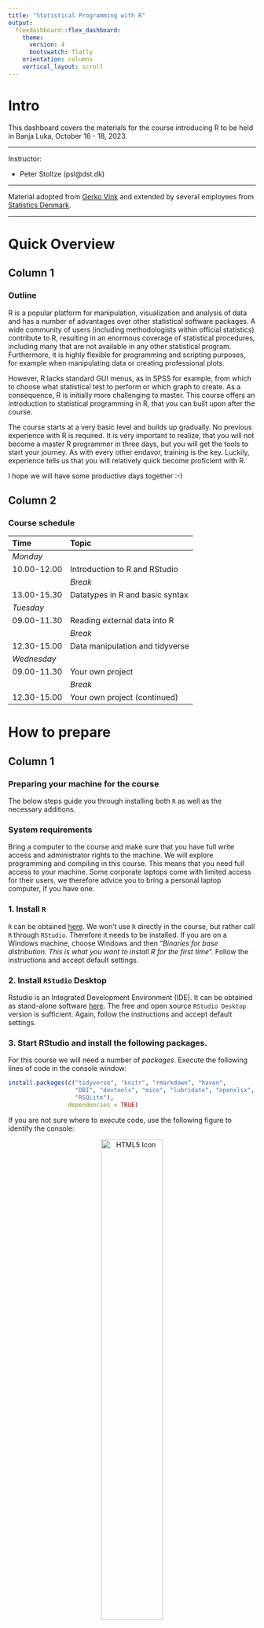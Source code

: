 ```yaml
---
title: "Statistical Programming with R"
output: 
  flexdashboard::flex_dashboard:
    theme: 
      version: 4
      bootswatch: flatly
    orientation: columns
    vertical_layout: scroll
---
```


# Intro {.sidebar}

This dashboard covers the materials for the course introducing R to be held in Banja Luka, October 16 - 18, 2023.

---

Instructor: 

 - Peter Stoltze (psl@dst.dk)


---

Material adopted from [Gerko Vink](https://github.com/gerkovink/R) and extended by several employees from [Statistics Denmark](http://www.dst.dk/en/).


---
# Quick Overview

## Column 1

### Outline
R is a popular platform for manipulation, visualization and analysis of data and has a number of advantages over other statistical software packages. A wide community of users (including methodologists within official statistics) contribute to R, resulting in an enormous coverage of statistical procedures, including many that are not available in any other statistical program. Furthermore, it is highly flexible for programming and scripting purposes, for example when manipulating data or creating professional plots.

However, R lacks standard GUI menus, as in SPSS for example, from which to choose what statistical test to perform or which graph to create. As a consequence, R is initially more challenging to master. This course offers an introduction to statistical programming in R, that you can built upon after the course. 

The course starts at a very basic level and builds up gradually. No previous experience with R is required. It is very important to realize, that you will not become a master R programmer in three days, but you will get the tools to start your journey. As with every other endavor, training is the key. Luckily, experience tells us that you will relatively quick become proficient with R.  

I hope we will have some productive days together :-)

## Column 2

### Course schedule 

| Time        | Topic                                           |
|:------------|:------------------------------------------------|
| *Monday*    |                                                 |
| 10.00-12.00 | Introduction to R and RStudio                   |
|             | *Break*                                         |
| 13.00-15.30 | Datatypes in R and basic syntax                 |
| *Tuesday*   |                                                 |
| 09.00-11.30 | Reading external data into R                    |
|             | *Break*                                         |     
| 12.30-15.00 | Data manipulation and tidyverse                 |
| *Wednesday* |                                                 |
| 09.00-11.30 | Your own project                                |
|             | *Break*                                         |             
| 12.30-15.00 | Your own project (continued)                    |
<!-- | *Thursday*  |                                                 | -->
<!-- | 08.30-10.30 | Examples with data from CBBH                    | -->
<!-- |             | *Break*                                         | -->
<!-- | 13.00-15.30 | Introduction to visualization and reports       | -->


# How to prepare

## Column 1

### Preparing your machine for the course
The below steps guide you through installing both `R` as well as the necessary additions.

### **System requirements**

Bring a computer to the course and make sure that you have full write access and administrator rights to the machine. We will explore programming and compiling in this course. This means that you need full access to your machine. Some corporate laptops come with limited access for their users, we therefore advice you to bring a personal laptop computer, if you have one. 

### **1. Install `R`**
`R` can be obtained [here](https://cran.r-project.org). We won't use `R` directly in the course, but rather call `R` through `RStudio`. Therefore it needs to be installed. If you are on a Windows machine, choose Windows and then "*Binaries for base distribution. This is what you want to install R for the first time*". Follow the instructions and accept default settings. 

### **2. Install `RStudio` Desktop**

Rstudio is an Integrated Development Environment (IDE). It can be obtained as stand-alone software [here](https://www.posit.co/downloads/). The free and open source `RStudio Desktop` version is sufficient. Again, follow the instructions and accept default settings.

### **3. Start RStudio and install the following packages. **

For this course we will need a number of *packages*. Execute the following lines of code in the console window:

```r
install.packages(c("tidyverse", "knitr", "rmarkdown", "haven",
                   "DBI", "devtools", "mice", "lubridate", "openxlsx",
                   "RSQLite"), 
                 dependencies = TRUE)
```


If you are not sure where to execute code, use the following figure to identify the console:

<center>
  <img src="console.png" alt="HTML5 Icon" width = 50%>
</center>

Just copy and paste the installation command and press the return key. When asked 

```r
Do you want to install from sources the package which needs 
compilation? (Yes/no/cancel)
```

type `Yes` in the console and press the return key. This might seem tricky first time, but installing packages will soon become second nature.

# Monday 

## Column 1

### Monday's materials

We adapt the course as we go. To ensure that you work with the latest iteration of the course materials, I advice all course participants to access the materials online at [peterstoltze.github.io/R_BiH_2023](https://peterstoltze.github.io/R_BiH_2023/).

Lecture presentation and exercises will be made available here. Download the files and put them in their own directory.

- Part A: Introduction
    - [Lecture A](Contents/Part A - Introduction/Lecture_A.html){target="_blank"}
    - [Practical A](Contents/Part A - Introduction/Practical_A_walkthrough.html){target="_blank"}
    - Files for Practical A:
        - [`notebook.R`](Contents/Part A - Introduction/notebook.R){target="_blank"}
        - [`markdown.Rmd`](Contents/Part A - Introduction/markdown.Rmd){target="_blank"}

- Part B: Datatypes and Syntax
    - [Lecture B](Contents/Part B - Datatypes/Lecture_B.html){target="_blank"}
    - [Practical B](Contents/Part B - Datatypes/Practical_B.html){target="_blank"}
    - Files for Practical B:
        - [`boys.RData`](Contents/Part B - Datatypes/boys.RData){target="_blank"}
        - [Practical B (walkthrough)](Contents/Part B - Datatypes/Practical_B_Walkthrough.html){target="_blank"}
    
Lectures and practicals are in `html` format and open in a new browser pane. For some practicals there are supplementary files, that you should download and store in a folder on your own computer. Sometimes the supplementary material includes a walkthrough (solution) to the exercise, but try to solve the practical by yourself first.

# Tuesday
We adapt the course as we go. To ensure that you work with the latest iteration of the course materials, I advice all course participants to access the materials online at [peterstoltze.github.io/R_BiH_2023](https://peterstoltze.github.io/R_BiH_2023/).

Lecture presentation and exercises will be made available here. Download the files and put them in their own directory.

- Part C: Packages and reading external data
    - [Lecture C](Contents/Part C - External data/Lecture_C.html){target="_blank"}
    - [Practical C](Contents/Part C - External data/Practical_C.html){target="_blank"}
    - [Practical C (solutions)](Contents/Part C - External data/Practical_C_sol.html){target="_blank"}

- Part D: Data manipulation and tidyverse
    - [Lecture D](Contents/Part D - Wrangling/Lecture_D.html){target="_blank"}
    - [Practical D1](Contents/Part D - Wrangling/Practical_D1.html){target="_blank"}
    - [Practical D2](Contents/Part D - Wrangling/Practical_D2.html){target="_blank"}

<!-- # Wednessday -->

<!-- We adapt the course as we go. To ensure that you work with the latest iteration of the course materials, we advice all course participants to access the materials online. -->

<!-- Lecture presentation and exercises will be made available here. Download the files and put them in their own directory. -->

<!-- - Part E: Summary stats -->
<!--     - [Lecture E](Contents/Material/Part E - Summary stats/Lecture_E.html){target="_blank"} -->
<!--     - [Practical E](Contents/Material/Part E - Summary stats/Practical_E.html){target="_blank"} -->

<!-- - Part F: Strings and dates -->
<!--     - [Lecture F](Contents/Material/Part F - Strings and dates/Lecture_F.html){target="_blank"} -->
<!--     - [Practical F1](Contents/Material/Part F - Strings and dates/Practical_F1.html){target="_blank"} -->
<!--     - [Practical F2](Contents/Material/Part F - Strings and dates/Practical_F2.html){target="_blank"} -->

<!-- All lectures are in `html` format. Practicals are are provided both as naked questions but also with ample explanations and solutions - choose according to your taste! -->

<!-- # Thursday -->

<!-- We adapt the course as we go. To ensure that you work with the latest iteration of the course materials, we advice all course participants to access the materials online. -->

<!-- Lecture presentation and exercises will be made available here. Download the files and put them in their own directory. -->

<!-- - Part G: Recreating the BoP for MaR -->
<!--     - [Lecture G](Contents/Material/Part G - CBBH example/Lecture_G.html){target="_blank"} -->
<!--     - [example.R](Contents/Material/Part G - CBBH example/example.R){target="_blank"} -->

<!-- - Part H: Plots and reports -->
<!--     - [Lecture H](Contents/Material/Part H - Plots and reports/Lecture_H.html){target="_blank"} -->
<!--     - [Practical H](Contents/Material/Part H - Plots and reports/Practical_H.html){target="_blank"} -->
<!--     - [Practical H - With walkthrough](Contents/Material/Part H - Plots and reports/Practical_H_walkthrough.html){target="_blank"} -->
<!--     - [some_data.xlsx](Contents/Material/Part H - Plots and reports/some_data.xlsx){target="_blank"} -->
<!--     - [example.Rmd](Contents/Material/Part H - Plots and reports/example.Rmd){target="_blank"} -->

<!-- All lectures are in `html` format. Practicals are are provided both as naked questions but also with ample explanations and solutions - choose according to your taste! -->

# Further studies

## Column 1

### What to do after the course

The following references are currently available for free, either as pdfs or as extensive webpages (written with [RMarkdown](https://rmarkdown.rstudio.com/) and [bookdown](https://bookdown.org/)). They are all very useful and we highly recommend them. 

- [R for Data Science](https://r4ds.had.co.nz): written by Hadley Wickham and Garrett Grolemund this book relies almost exclusively on the [tidyverse](https://www.tidyverse.org/) approach to data analysis. Many highly effective tools will be right at your fingertips after reading this book and working through the many exercises.
- [Advanced R](https://adv-r.hadley.nz/): You want to gain deeper knowledge of R and you wnat to learn from one of the most influential R contributors. This one is for you!
 - [Rmarkdown](https://bookdown.org/yihui/rmarkdown/): A very thorough look at RMarkdown. No need to read everything, but if there is a subject you struggle with, take a look at the index.
 - [ggplot2 - The book](https://ggplot2-book.org/): The ultimate guide to `ggplot` written by Hadley Wickham who is also the author to the package. It is quite long, but if you want to truely understand it, this is the place to start.

[Happy Git and GitHub for the useR ](https://happygitwithr.com/index.html) is a great introduction to version control using Git and GitHub together with RStudio. Written by Jenny Bryan in a very concise style. Version control is highly recommended as the backbone of a reproducible workflow!

I also recommend looking at [Awesome official statistics software](https://github.com/SNStatComp/awesome-official-statistics-software), which guides you to great resource for official statistics organised by GSBPM.

Finally we have to mention [ChatGPT](https://chat.openai.com/) which even in the free GPT-3.5 version is a quite capable R programmer! You can use ChatGPT to explain what a piece of R code is doing, or you can use ChatGPT to suggest code for a certain task. But as in every other setting, the more precise you are able to phrase the question, the better the answer will generally be. Of course, you need to validate the output from ChatGPT yourself, and of course no sensitive information should be handed over to ChatGPT. 